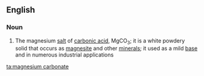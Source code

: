 ==English==

===Noun===
{{wikipedia}}
{{en-noun|sg=[[magnesium]] [[carbonate]]|-}}

#{{inorganic compound}} The magnesium [[salt]] of [[carbonic acid]], MgCO<sub>3</sub>; it is a white powdery solid that occurs as [[magnesite]] and other [[mineral]]s; it used as a mild [[base]] and in numerous industrial applications

[[ta:magnesium carbonate]]
